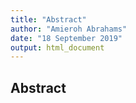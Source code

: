 ```yaml
---
title: "Abstract"
author: "Amieroh Abrahams"
date: "18 September 2019"
output: html_document
---
```


## Abstract
